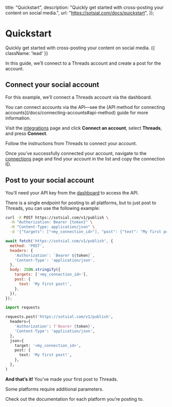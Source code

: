 
  title: "Quickstart",
  description:
    "Quickly get started with cross-posting your content on social media.",
  url: "https://sotsial.com/docs/quickstart",
});

# Quickstart

Quickly get started with cross-posting your content on social media. {{ className: 'lead' }}

In this guide, we’ll connect to a Threads account and create a post for the account.

## Connect your social account

For this example, we’ll connect a Threads account via the dashboard.

<Tip>
  You can connect accounts via the API—see the [API method for connecting accounts](/docs/connecting-accounts#api-method) guide for more information.
</Tip>

Visit the [integrations](/integrations) page and click **Connect an account**, select **Threads**, and press **Connect**.

Follow the instructions from Threads to connect your account.

Once you’ve successfully connected your account, navigate to the [connections](/connections) page and find your account in the list and copy the connection ID.

## Post to your social account

You’ll need your API key from the [dashboard](/keys) to access the API.

There is a single endpoint for posting to all platforms, but to just post to Threads, you can use the following example:

<CodeGroup tag="POST" label="/v1/publish">

```bash {{ title: 'cURL' }}
curl -X POST https://sotsial.com/v1/publish \
  -H "Authorization: Bearer {token}" \
  -H "Content-Type: application/json" \
  -d '{"targets": ["<my_connection_id>"], "post": {"text": "My first post!"}}'
```

```js
await fetch('https://sotsial.com/v1/publish', {
  method: 'POST',
  headers: {
    'Authorization': `Bearer ${token}`,
    'Content-Type': 'application/json',
  },
  body: JSON.stringify({
    targets: ['<my_connection_id>'],
    post: {
      text: 'My first post!',
    },
  }),
});
```

```python
import requests

requests.post('https://sotsial.com/v1/publish',
  headers={
    'Authorization': f'Bearer {token}',
    'Content-Type': 'application/json',
  },
  json={
    target: '<my_connection_id>',
    post: {
      text: 'My first post!',
    },
  },
)
```

</CodeGroup>

**And that’s it!** You’ve made your first post to Threads.

<Warn>
  Some platforms require additional parameters.

  Check out the documentation for each platform you’re posting to.
</Warn>
